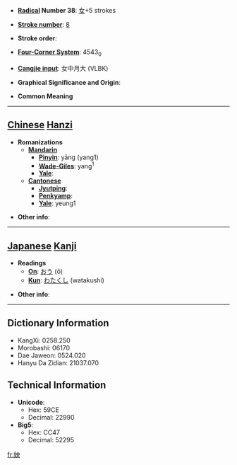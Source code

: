 * '''[[Wiktionary:Chinese radical index| Radical]] Number 38''': [[Wiktionary:Chinese radical index 女|女]]+5 strokes

* '''[[Wiktionary:Chinese total strokes index|Stroke number]]''': [[Wiktionary:Chinese total strokes index 8|8]]

* '''Stroke order''': 

* '''[[Wiktionary:Chinese four corner index|Four-Corner System]]''': 4543<sub>0</sub>

* '''[[Wiktionary:Chinese Cangjie index|Cangjie input]]''': 女中月大 (VLBK)

* '''Graphical Significance and Origin''': 

* '''Common Meaning'''

----

== [[Chinese]] [[Hanzi]] ==

* '''Romanizations'''
** '''[[Mandarin]]'''
*** '''[[Pinyin]]''': yāng (yang1)
*** '''[[Wade-Giles]]''': yang<sup>1</sup>
*** '''[[Yale]]''': 
** '''[[Cantonese]]'''
*** '''[[Jyutping]]''':
*** '''[[Penkyamp]]''': 
*** '''[[Yale]]''': yeung1

* '''Other info''': 

----

== [[Japanese]] [[Kanji]] ==

* '''Readings'''
** '''[[On]]''': [[おう]] (ō)
** '''[[Kun]]''': [[わたくし]] (watakushi)

* '''Other info''':  

----

== Dictionary Information ==

* KangXi: 0258.250
* Morobashi: 06170
* Dae Jaweon: 0524.020
* Hanyu Da Zidian: 21037.070

== Technical Information ==

* '''Unicode''':
** Hex: 59CE
** Decimal: 22990
* '''Big5''':
** Hex: CC47
** Decimal: 52295

[[fr:姎]]